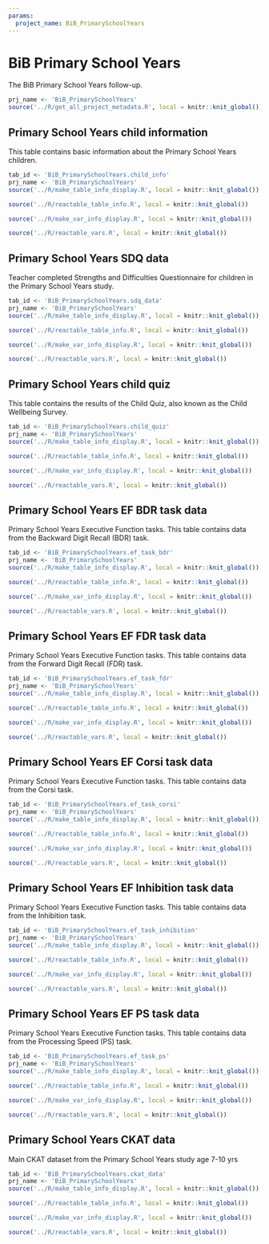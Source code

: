 ```yaml
---
params:
  project_name: BiB_PrimarySchoolYears
---
```






# BiB Primary School Years


The BiB Primary School Years follow-up.



```r
prj_name <- 'BiB_PrimarySchoolYears'
source('../R/get_all_project_metadata.R', local = knitr::knit_global())
```





## Primary School Years child information


This table contains basic information about the Primary School Years children.



```r
tab_id <- 'BiB_PrimarySchoolYears.child_info'
prj_name <- 'BiB_PrimarySchoolYears'
source('../R/make_table_info_display.R', local = knitr::knit_global())
```



```r
source('../R/reactable_table_info.R', local = knitr::knit_global())
```



```r
source('../R/make_var_info_display.R', local = knitr::knit_global())
```



```r
source('../R/reactable_vars.R', local = knitr::knit_global())
```





## Primary School Years SDQ data


Teacher completed Strengths and Difficulties Questionnaire for children in the Primary School Years study.



```r
tab_id <- 'BiB_PrimarySchoolYears.sdq_data'
prj_name <- 'BiB_PrimarySchoolYears'
source('../R/make_table_info_display.R', local = knitr::knit_global())
```



```r
source('../R/reactable_table_info.R', local = knitr::knit_global())
```



```r
source('../R/make_var_info_display.R', local = knitr::knit_global())
```



```r
source('../R/reactable_vars.R', local = knitr::knit_global())
```





## Primary School Years child quiz


This table contains the results of the Child Quiz, also known as the Child Wellbeing Survey.



```r
tab_id <- 'BiB_PrimarySchoolYears.child_quiz'
prj_name <- 'BiB_PrimarySchoolYears'
source('../R/make_table_info_display.R', local = knitr::knit_global())
```



```r
source('../R/reactable_table_info.R', local = knitr::knit_global())
```



```r
source('../R/make_var_info_display.R', local = knitr::knit_global())
```



```r
source('../R/reactable_vars.R', local = knitr::knit_global())
```





## Primary School Years EF BDR task data


Primary School Years Executive Function tasks. This table contains data from the Backward Digit Recall (BDR) task.



```r
tab_id <- 'BiB_PrimarySchoolYears.ef_task_bdr'
prj_name <- 'BiB_PrimarySchoolYears'
source('../R/make_table_info_display.R', local = knitr::knit_global())
```



```r
source('../R/reactable_table_info.R', local = knitr::knit_global())
```



```r
source('../R/make_var_info_display.R', local = knitr::knit_global())
```



```r
source('../R/reactable_vars.R', local = knitr::knit_global())
```





## Primary School Years EF FDR task data


Primary School Years Executive Function tasks. This table contains data from the Forward Digit Recall (FDR) task.



```r
tab_id <- 'BiB_PrimarySchoolYears.ef_task_fdr'
prj_name <- 'BiB_PrimarySchoolYears'
source('../R/make_table_info_display.R', local = knitr::knit_global())
```



```r
source('../R/reactable_table_info.R', local = knitr::knit_global())
```



```r
source('../R/make_var_info_display.R', local = knitr::knit_global())
```



```r
source('../R/reactable_vars.R', local = knitr::knit_global())
```





## Primary School Years EF Corsi task data


Primary School Years Executive Function tasks. This table contains data from the Corsi task.



```r
tab_id <- 'BiB_PrimarySchoolYears.ef_task_corsi'
prj_name <- 'BiB_PrimarySchoolYears'
source('../R/make_table_info_display.R', local = knitr::knit_global())
```



```r
source('../R/reactable_table_info.R', local = knitr::knit_global())
```



```r
source('../R/make_var_info_display.R', local = knitr::knit_global())
```



```r
source('../R/reactable_vars.R', local = knitr::knit_global())
```





## Primary School Years EF Inhibition task data


Primary School Years Executive Function tasks. This table contains data from the Inhibition task.



```r
tab_id <- 'BiB_PrimarySchoolYears.ef_task_inhibition'
prj_name <- 'BiB_PrimarySchoolYears'
source('../R/make_table_info_display.R', local = knitr::knit_global())
```



```r
source('../R/reactable_table_info.R', local = knitr::knit_global())
```



```r
source('../R/make_var_info_display.R', local = knitr::knit_global())
```



```r
source('../R/reactable_vars.R', local = knitr::knit_global())
```





## Primary School Years EF PS task data


Primary School Years Executive Function tasks. This table contains data from the Processing Speed (PS) task.



```r
tab_id <- 'BiB_PrimarySchoolYears.ef_task_ps'
prj_name <- 'BiB_PrimarySchoolYears'
source('../R/make_table_info_display.R', local = knitr::knit_global())
```



```r
source('../R/reactable_table_info.R', local = knitr::knit_global())
```



```r
source('../R/make_var_info_display.R', local = knitr::knit_global())
```



```r
source('../R/reactable_vars.R', local = knitr::knit_global())
```





## Primary School Years CKAT data


Main CKAT dataset from the Primary School Years study age 7-10 yrs



```r
tab_id <- 'BiB_PrimarySchoolYears.ckat_data'
prj_name <- 'BiB_PrimarySchoolYears'
source('../R/make_table_info_display.R', local = knitr::knit_global())
```



```r
source('../R/reactable_table_info.R', local = knitr::knit_global())
```



```r
source('../R/make_var_info_display.R', local = knitr::knit_global())
```



```r
source('../R/reactable_vars.R', local = knitr::knit_global())
```



